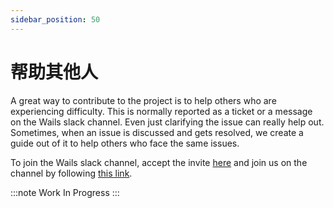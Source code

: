 ```yaml
---
sidebar_position: 50
---
```


# 帮助其他人

A great way to contribute to the project is to help others who are experiencing difficulty.
This is normally reported as a ticket or a message on the Wails slack channel. Even just
clarifying the issue can really help out. Sometimes, when an issue is discussed and gets
resolved, we create a guide out of it to help others who face the same issues.

To join the Wails slack channel, accept the invite [here](https://gophers.slack.com/join/shared_invite/zt-197vymgt3-sJt4oyakb6nqlVKjXTyeVw#/shared-invite/email)
and join us on the channel by following [this link](https://gophers.slack.com/?redir=%2Fmessages%2FCJ4P9F7MZ%2F).

:::note
Work In Progress
:::
